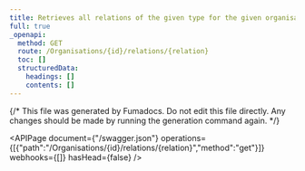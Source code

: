 ```yaml
---
title: Retrieves all relations of the given type for the given organisation ID
full: true
_openapi:
  method: GET
  route: /Organisations/{id}/relations/{relation}
  toc: []
  structuredData:
    headings: []
    contents: []
---
```


{/* This file was generated by Fumadocs.
Do not edit this file directly. Any changes should be made by running the generation command again. */}

<APIPage document={"/swagger.json"} operations={[{"path":"/Organisations/{id}/relations/{relation}","method":"get"}]} webhooks={[]} hasHead={false} />